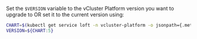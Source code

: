 Set the `$VERSION` variable to the vCluster Platform version you want to upgrade to OR set it to the current version using:
```bash
CHART=$(kubectl get service loft -n vcluster-platform -o jsonpath={.metadata.labels.chart})
VERSION=${CHART:5}
```